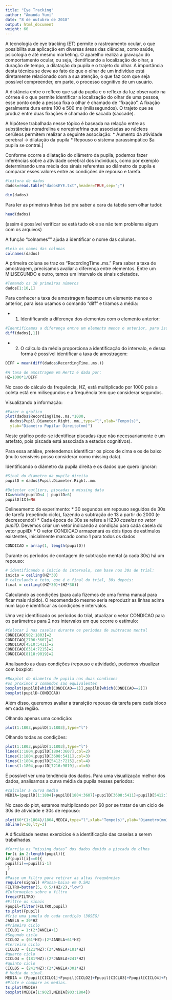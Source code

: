 ```yaml
---
title: "Eye Tracking"
author: "Amanda Yumi"
date: "8 de outubro de 2018"
output: html_document
weight: 60
---
```


A tecnologia de eye tracking (ET) permite o rastreamento ocular, o que possibilita sua aplicação em diversas áreas das ciências, como saúde, psicologia e até mesmo marketing. O aparelho realiza a gravação do comportamento ocular, ou seja, identificando a localização do olhar, a duração de tempo, a dilatação da pupila e o trajeto do olhar. 
A importância desta técnica se deve ao fato de que o olhar de um indivíduo está diretamente relacionado com a sua atenção, o que faz com que seja possível compreender, em parte, o processo cognitivo de um usuário. 

A distância entre o reflexo que sai da pupila e o reflexo da luz observado na córnea é o que permite identificar a localização do olhar de uma pessoa, esse ponto onde a pessoa fixa o olhar é chamado de “fixação”. A fixação geralmente dura entre 100 e 500 ms (milissegundos). O trajeto que se produz entre duas fixações é chamado de sacada (saccade).

A hipótese trabalhada nesse tópico é baseada na relação entre as substâncias noradrelina e norepinefrina que associadas ao núcleos cerúleos permitem realizar a seguinte associação: 
* Aumento da atividade cerebral $\rightarrow$ dilatação da pupila
* Repouso o sistema parassimpático $\rightarrow a pupila se contrai.]

Conforme ocorre a dilatação do diâmetro da pupila, podemos fazer inferências sobre a atividade cerebral dos indivíduos, como por exemplo determinando uma média dos sinais referentes ao diâmetro da pupila e comparar esses valores entre as condições de repouso e tarefa.


```r
#leitura de dados
dados=read.table("dadosEYE.txt",header=TRUE,sep=";")

dim(dados)
```

Para ler as primeiras linhas (só pra saber a cara da tabela sem olhar tudo):

```r
head(dados)

```

(assim é possível verificar se está tudo ok e se não tem problema algum com os arquivos)

A função "colnames"" ajuda a identificar o nome das colunas.

```r
#Leia os nomes das colunas 
colnames(dados)
```

A primeira coluna se traz os "RecordingTime..ms."
Para saber a taxa de amostragem, precisamos avaliar a diferença entre elementos.
Entre um MILISEGUNDO e outro, temos um intervalo de sinais coletados.


```r
#Tomando os 10 primeiros números
dados[1:10,1]
```

Para conhecer a taxa de amostragem fazemos um elemento menos o anterior, para isso usamos o comando "diff" e tiramos a média:

* 1) Identificando a diferença dos elementos com o elemento anterior:

```r
#Identificamos a diferença entre um elemento menos o anterior, para isso usamos o comando "diff":
diff(dados[,1])
```

* 2) O cálculo da média proporciona a identificação do intervalo, e dessa forma é possível identificar a taxa de amostragem:

```r
DIFF = mean(diff(dados$RecordingTime..ms.))

#A taxa de amostragem em Hertz é dada por:
HZ=1000*1/DIFF

```

No caso do cálculo da frequência, HZ, está multiplicado por 1000 pois a coleta está em milisegundos e a frequência tem que considerar segundos.

Visualizando a informação:

```r
#Fazer o grafico
plot(dados$RecordingTime..ms.*1000,
  dados$Pupil.Diameter.Right..mm.,type="l",xlab="Tempo(s)",
  ylab="Diametro Pupilar Direito(mm)")
```


Neste gráfico pode-se identificar piscadas (que não necessariamente é um artefato, pois piscada está associada a estados cognitivos). 

Para essa análise, pretendemos identificar os picos de cima e os de baixo (muito sensíveis posso considerar como missing data).

Identificando o diâmetro da pupila direita e os dados que quero ignorar:

```r
#Sinal do diametro da pupila direita
pupilD = dados$Pupil.Diameter.Right..mm.

#Detectar outliers, piscadas e missing data
IX=which(pupilD<4 | pupilD>6)
pupilD[IX]=NA
```

Delineamento do experimento:
* 30 segundos em repouso seguidos de 30s de tarefa (repetindo ciclo), fazendo a subtração de 13 a partir do 2000 (e decrescendo!)
* Cada época de 30s se refere a HZ*30 caselas no vetor pupilD.
* Devemos criar um vetor indicando a condição para cada casela do vetor pupilD:
* O vetor CONDICAO armazenará os dois tipos de estímulos existentes, inicialmente marcado como 1 para todos os dados 

```r
CONDICAO = array(1, length(pupilD))
```

Durante os períodos de contagem de subtração mental (a cada 30s) há um repouso:

```r
# identificando o inicio do intervalo, com base nos 30s de trial:
inicio = ceiling(HZ*30)
# calculando o teto, que é o final do trial, 30s depois:
final = ceiling((HZ*30)+(HZ*30))
```

Calculando as condições (para aula fizemos de uma forma manual para ficar mais rápido). O recomendado mesmo seria reproduzir as linhas acima num laço e identificar as condições e intervalos.

Uma vez identificado os períodos do trial, atualizar o vetor CONDICAO para os parâmetros para 2 nos intervalos em que ocorre o estímulo:

```r
#Colocar 2 nas caselas durante os periodos de subtracao mental
CONDICAO[902:1803]=2
CONDICAO[2706:3607]=2
CONDICAO[4510:5411]=2
CONDICAO[6314:7215]=2
CONDICAO[8118:9019]=2

```

Analisando as duas condições (repouso e atividade), podemos visualizar com boxplot:

```r
#Boxplot do diametro de pupila nas duas condicoes
#os proximos 2 comandos sao equivalentes
boxplot(pupilD[which(CONDICAO==1)],pupilD[which(CONDICAO==2)])
boxplot(pupilD~CONDICAO)
```

Além disso, queremos avaliar a transição repouso da tarefa para cada bloco em cada região.

Olhando apenas uma condição:

```r
plot(1:1803,pupilD[1:1803],type="l")
```

Olhando todas as condições:

```r
plot(1:1803,pupilD[1:1803],type="l")
lines(1:1804,pupilD[1804:3607],col=2)
lines(1:1804,pupilD[3608:5411],col=3)
lines(1:1804,pupilD[5412:7215],col=4)
lines(1:1804,pupilD[7216:9019],col=6)
```


É possível ver uma tendência dos dados. Para uma visualização melhor dos dados, analisamos a curva média da pupila nesses períodos:

```r
#calcular a curva media
MEDIA=(pupilD[1:1804]+pupilD[1804:3607]+pupilD[3608:5411]+pupilD[5412:7215]+pupilD[7216:9019])/5
```


No caso do plot, estamos multiplicando por 60 por se tratar de um ciclo de 30s de atividade e 30s de repouso:

```r
plot(60*(1:1804)/1804,MEDIA,type="l",xlab="Tempo(s)",ylab="Diametro(mm)")
abline(v=30,lty=3)

```

A dificuldade nestes exercícios é a identificação das caselas a serem trabalhadas.



```r
#Corrija os “missing datas” dos dados devido a piscada de olhos
for(i in 2:length(pupil)){
if(pupil[i]==0){
pupil[i]==pupil[i-1]
 }
}
#Passe um filtro para retirar as altas frequências 
require(signal) #Passa-baixa em 0.5Hz
FILTRO=butter(5, 0.5/(HZ/2),"low")
#Informações sobre o filtro
freqz(FILTRO) 
#Filtre os sinais
Fpupil=filter(FILTRO,pupil)
ts.plot(Fpupil)
#Crie uma janela de cada condição (30SEG) 
JANELA = 30*HZ 
#Primeiro ciclo
CICLO1 = 1:(2*JANELA+1)
#Segundo ciclo 
CICLO2 = (61*HZ):(2*JANELA+61*HZ)
#terceiro ciclo 
CICLO3 = (121*HZ):(2*JANELA+181*HZ)
#quarto ciclo 
CICLO4 = (181*HZ):(2*JANELA+241*HZ)
#quinto ciclo 
CICLO5 = (241*HZ):(2*JANELA+301*HZ)
# Media do sinal.
MEDIA = (Fpupil[CICLO1]+Fpupil[CICLO2]+Fpupil[CICLO3]+Fpupil[CICLO4]+Fpupil[CICLO5])/5
#Plote e compare as medias. 
ts.plot(MEDIA)
boxplot(MEDIA[1:902],MEDIA[903:1804])

```


